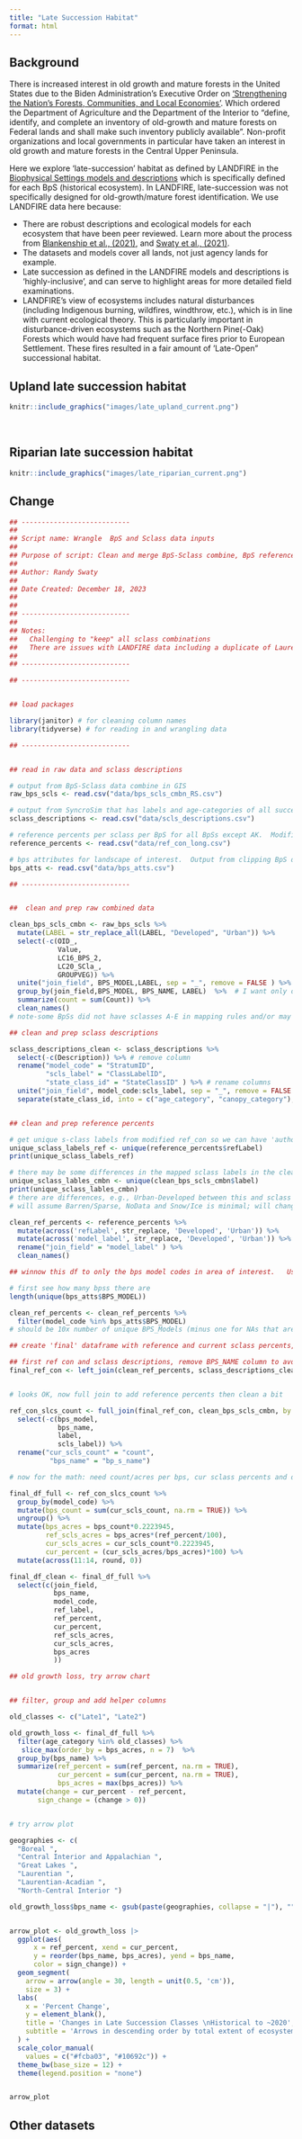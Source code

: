 ```yaml
---
title: "Late Succession Habitat"
format: html
---
```



## Background

There is increased interest in old growth and mature forests in the United States due to the Biden Administration’s Executive Order on [‘Strengthening the Nation’s Forests, Communities, and Local Economies’](https://www.whitehouse.gov/briefing-room/presidential-actions/2022/04/22/executive-order-on-strengthening-the-nations-forests-communities-and-local-economies/).  Which ordered the Department of Agriculture and the Department of the Interior to “define, identify, and complete an inventory of old-growth and mature forests on Federal lands and shall make such inventory publicly available”.  Non-profit organizations and local governments in particular have taken an interest in old growth and mature forests in the Central Upper Peninsula.

Here we explore 'late-succession' habitat as defined by LANDFIRE in the [Biophysical Settings models and descriptions](https://landfire.gov/bps-models.php) which is specifically defined for each BpS (historical ecosystem). In LANDFIRE, late-succession was not specifically designed for old-growth/mature forest identification.  We use LANDFIRE data here because:

* There are robust descriptions and ecological models for each ecosystem that have been peer reviewed.  Learn more about the process from [Blankenship et al., (2021)](https://esajournals.onlinelibrary.wiley.com/doi/pdf/10.1002/ecs2.3484), and [Swaty et al., (2021)](https://www.mdpi.com/2073-445X/11/1/28/pdf). 
* The datasets and models cover all lands, not just agency lands for example.
* Late succession as defined in the LANDFIRE models and descriptions is 'highly-inclusive', and can serve to highlight areas for more detailed field examinations.
* LANDFIRE's view of ecosystems includes natural disturbances (including Indigenous burning, wildfires, windthrow, etc.), which is in line with current ecological theory.  This is particularly important in disturbance-driven ecosystems such as the Northern Pine(-Oak) Forests which would have had frequent surface fires prior to European Settlement.  These fires resulted in a fair amount of 'Late-Open" successional habitat.  



## Upland late succession habitat 


```r

knitr::include_graphics("images/late_upland_current.png")

```

<br>

## Riparian late succession habitat


```r

knitr::include_graphics("images/late_riparian_current.png")

```



## Change

```r
## ---------------------------
##
## Script name: Wrangle  BpS and Sclass data inputs
##
## Purpose of script: Clean and merge BpS-Sclass combine, BpS reference percents and sclass descriptions to calculate and make charts for historical vs. current sclass charts, and for exploring different stages of BpSs (e.g., late classes).  This script is an evolution of "wrangle_data" originally written for Mary Kelly's MZ2 late succession project.
##
## Author: Randy Swaty
##
## Date Created: December 18, 2023
##
##
## ---------------------------
##
## Notes:
##   Challenging to "keep" all sclass combinations
##   There are issues with LANDFIRE data including a duplicate of Laurentian-Acadian Northern Hardwoods-Hemlock.
##  
## ---------------------------

## ---------------------------


## load packages

library(janitor) # for cleaning column names
library(tidyverse) # for reading in and wrangling data

## ---------------------------


## read in raw data and sclass descriptions

# output from BpS-Sclass data combine in GIS
raw_bps_scls <- read.csv("data/bps_scls_cmbn_RS.csv")

# output from SyncroSim that has labels and age-categories of all succession classes except AK
sclass_descriptions <- read.csv("data/scls_descriptions.csv")

# reference percents per sclass per BpS for all BpSs except AK.  Modified for this purpose from original LF ref con table.
reference_percents <- read.csv("data/ref_con_long.csv")

# bps attributes for landscape of interest.  Output from clipping BpS data with shapefile in GIS.
bps_atts <- read.csv("data/bps_atts.csv")

## ---------------------------


##  clean and prep raw combined data

clean_bps_scls_cmbn <- raw_bps_scls %>%
  mutate(LABEL = str_replace_all(LABEL, "Developed", "Urban")) %>%
  select(-c(OID_,
            Value,
            LC16_BPS_2,
            LC20_SCla_,
            GROUPVEG)) %>%
  unite("join_field", BPS_MODEL,LABEL, sep = "_", remove = FALSE ) %>%
  group_by(join_field,BPS_MODEL, BPS_NAME, LABEL)  %>%  # I want only one row per unique BpS-sclass combo
  summarize(count = sum(Count)) %>%
  clean_names() 
# note-some BpSs did not have sclasses A-E in mapping rules and/or may not have any pixels of a particular s-class mapped today so there will not be all 10 possible sclasses for each BpS (i.e., A-E, UN, UE, etc.)

## clean and prep sclass descriptions

sclass_descriptions_clean <- sclass_descriptions %>%
  select(-c(Description)) %>% # remove column
  rename("model_code" = "StratumID",
         "scls_label" = "ClassLabelID",
         "state_class_id" = "StateClassID" ) %>% # rename columns
  unite("join_field", model_code:scls_label, sep = "_", remove = FALSE ) %>%
  separate(state_class_id, into = c("age_category", "canopy_category"), sep = ":", remove = FALSE) 


## clean and prep reference percents

# get unique s-class labels from modified ref_con so we can have 'authoritative' list
unique_sclass_labels_ref <- unique(reference_percents$refLabel)
print(unique_sclass_labels_ref)

# there may be some differences in the mapped sclass labels in the cleaned bps_sclass combine
unique_sclass_lables_cmbn <- unique(clean_bps_scls_cmbn$label)
print(unique_sclass_lables_cmbn)
# there are differences, e.g., Urban-Developed between this and sclass label
# will assume Barren/Sparse, NoData and Snow/Ice is minimal; will change "Developed" to "Urban" in reference df cleaning code 

clean_ref_percents <- reference_percents %>%
  mutate(across('refLabel', str_replace, 'Developed', 'Urban')) %>%
  mutate(across('model_label', str_replace, 'Developed', 'Urban')) %>%
  rename("join_field" = "model_label" ) %>%
  clean_names()

## winnow this df to only the bps model codes in area of interest.   Used BPS_MODEL, thought note this may result in duplicate BpS names if the AoI is across multiple variants of a BpS.  There should be 10x the number of unique BPS_MODEL values. Note, this will not be 10x the number of rows in the bps_atts since that is parsed by the "VALUE" field in the clipped BpS dataset, i.e., there may be multiple rows for a single BPS_MODEL because each Map Zone gets a unique "VALUE".  We are working with the BPS_MODEL field as it will have the unique ref conditions we need.  Also, we use the a newly created 'join-field' for joining in GIS.  

# first see how many bpss there are
length(unique(bps_atts$BPS_MODEL))

clean_ref_percents <- clean_ref_percents %>%
  filter(model_code %in% bps_atts$BPS_MODEL)
# should be 10x number of unique BPS_Models (minus one for NAs that are 'water' etc)

## create 'final' dataframe with reference and current sclass percents, acres and labels

## first ref con and sclass descriptions, remove BPS_NAME column to avoid duplication below
final_ref_con <- left_join(clean_ref_percents, sclass_descriptions_clean) 


# looks OK, now full join to add reference percents then clean a bit

ref_con_slcs_count <- full_join(final_ref_con, clean_bps_scls_cmbn, by = "join_field") %>%
  select(-c(bps_model,
            bps_name,
            label,
            scls_label)) %>%
  rename("cur_scls_count" = "count",
          "bps_name" = "bp_s_name")

# now for the math: need count/acres per bps, cur sclass percents and differences

final_df_full <- ref_con_slcs_count %>%
  group_by(model_code) %>%
  mutate(bps_count = sum(cur_scls_count, na.rm = TRUE)) %>%
  ungroup() %>%
  mutate(bps_acres = bps_count*0.2223945,
         ref_scls_acres = bps_acres*(ref_percent/100),
         cur_scls_acres = cur_scls_count*0.2223945,
         cur_percent = (cur_scls_acres/bps_acres)*100) %>%
  mutate(across(11:14, round, 0)) 

final_df_clean <- final_df_full %>%
  select(c(join_field,
           bps_name,
           model_code,
           ref_label,
           ref_percent,
           cur_percent,
           ref_scls_acres,
           cur_scls_acres,
           bps_acres
           ))


```

```r

## old growth loss, try arrow chart


## filter, group and add helper columns

old_classes <- c("Late1", "Late2")

old_growth_loss <- final_df_full %>%
  filter(age_category %in% old_classes) %>%
   slice_max(order_by = bps_acres, n = 7)  %>%
  group_by(bps_name) %>%
  summarize(ref_percent = sum(ref_percent, na.rm = TRUE),
            cur_percent = sum(cur_percent, na.rm = TRUE),
            bps_acres = max(bps_acres)) %>%
  mutate(change = cur_percent - ref_percent,
       sign_change = (change > 0)) 


# try arrow plot

geographies <- c(
  "Boreal ",
  "Central Interior and Appalachian ",
  "Great Lakes ",
  "Laurentian ",
  "Laurentian-Acadian ",
  "North-Central Interior ")

old_growth_loss$bps_name <- gsub(paste(geographies, collapse = "|"), "", old_growth_loss$bps_name)


arrow_plot <- old_growth_loss |> 
  ggplot(aes(
      x = ref_percent, xend = cur_percent, 
      y = reorder(bps_name, bps_acres), yend = bps_name,
      color = sign_change)) +
  geom_segment(
    arrow = arrow(angle = 30, length = unit(0.5, 'cm')),
    size = 3) +
  labs(
    x = 'Percent Change', 
    y = element_blank(),
    title = 'Changes in Late Succession Classes \nHistorical to ~2020',
    subtitle = 'Arrows in descending order by total extent of ecosystem'
  ) +
  scale_color_manual(
    values = c("#fcba03", "#10692c")) +
  theme_bw(base_size = 12) + 
  theme(legend.position = "none")


arrow_plot

```



## Other datasets